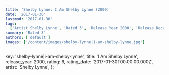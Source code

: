 ```yaml
---
title: 'Shelby Lynne: I Am Shelby Lynne (2000)'
date: '2017-01-30'
lastmod: '2017-01-30'
tags:
  ['Artist Shelby Lynne', 'Rated 3', 'Release Year 2000', 'Release Decade 2000']
summary: 'Rated 3'
authors: ['default']
images: ['/content/images/shelby-lynne|i-am-shelby-lynne.jpg']
---
```


  key: 'shelby-lynne|i-am-shelby-lynne',
  title: 'I Am Shelby Lynne',
  release_year: 2000,
  rating: 6,
  rating_date: '2017-01-30T00:00:00.000Z',
  artist: 'Shelby Lynne',
};

<MusicRating data={data} />
